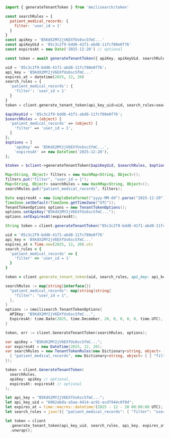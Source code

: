 <CodeGroup>

```javascript JS
import { generateTenantToken } from 'meilisearch/token'

const searchRules = {
  patient_medical_records: {
    filter: 'user_id = 1'
  }
}
const apiKey = 'B5KdX2MY2jV6EXfUs6scSfmC...'
const apiKeyUid = '85c3c2f9-bdd6-41f1-abd8-11fcf80e0f76'
const expiresAt = new Date('2025-12-20') // optional

const token = await generateTenantToken({ apiKey, apiKeyUid, searchRules, expiresAt })
```


```python Python
uid = '85c3c2f9-bdd6-41f1-abd8-11fcf80e0f76';
api_key = 'B5KdX2MY2jV6EXfUs6scSfmC...'
expires_at = datetime(2025, 12, 20)
search_rules = {
  'patient_medical_records': {
    'filter': 'user_id = 1'
  }
}
token = client.generate_tenant_token(api_key_uid=uid, search_rules=search_rules, api_key=api_key, expires_at=expires_at)
```


```php PHP
$apiKeyUid = '85c3c2f9-bdd6-41f1-abd8-11fcf80e0f76';
$searchRules = (object) [
  'patient_medical_records' => (object) [
    'filter' => 'user_id = 1',
  ]
];
$options = [
    'apiKey' => 'B5KdX2MY2jV6EXfUs6scSfmC...',
    'expiresAt' => new DateTime('2025-12-20'),
];

$token = $client->generateTenantToken($apiKeyUid, $searchRules, $options);
```


```java Java
Map<String, Object> filters = new HashMap<String, Object>();
filters.put("filter", "user_id = 1");
Map<String, Object> searchRules = new HashMap<String, Object>();
searchRules.put("patient_medical_records", filters);

Date expiresAt = new SimpleDateFormat("yyyy-MM-dd").parse("2025-12-20");
TimeZone.setDefault(TimeZone.getTimeZone("UTC"));
TenantTokenOptions options = new TenantTokenOptions();
options.setApiKey("B5KdX2MY2jV6EXfUs6scSfmC...");
options.setExpiresAt(expiresAt);

String token = client.generateTenantToken("85c3c2f9-bdd6-41f1-abd8-11fcf80e0f76", searchRules, options);
```


```ruby Ruby
uid = '85c3c2f9-bdd6-41f1-abd8-11fcf80e0f76'
api_key = 'B5KdX2MY2jV6EXfUs6scSfmC...'
expires_at = Time.new(2025, 12, 20).utc
search_rules = {
  'patient_medical_records' => {
    'filter' => 'user_id = 1'
  }
}

token = client.generate_tenant_token(uid, search_rules, api_key: api_key, expires_at: expires_at)
```


```go Go
searchRules := map[string]interface{}{
  "patient_medical_records": map[string]string{
    "filter": "user_id = 1",
  },
}
options := &meilisearch.TenantTokenOptions{
  APIKey: "B5KdX2MY2jV6EXfUs6scSfmC...",
  ExpiresAt: time.Date(2025, time.December, 20, 0, 0, 0, 0, time.UTC),
}

token, err := client.GenerateTenantToken(searchRules, options);
```


```csharp C#
var apiKey = "B5KdX2MY2jV6EXfUs6scSfmC...";
var expiresAt = new DateTime(2025, 12, 20);
var searchRules = new TenantTokenRules(new Dictionary<string, object> {
  { "patient_medical_records", new Dictionary<string, object> { { "filter", "user_id = 1" } } }
});

token = client.GenerateTenantToken(
  searchRules,
  apiKey: apiKey // optional,
  expiresAt: expiresAt // optional
);
```


```rust Rust
let api_key = "B5KdX2MY2jV6EXfUs6scSfmC...";
let api_key_uid = "6062abda-a5aa-4414-ac91-ecd7944c0f8d";
let expires_at = time::macros::datetime!(2025 - 12 - 20 00:00:00 UTC);
let search_rules = json!({ "patient_medical_records": { "filter": "user_id = 1" } });

let token = client
  .generate_tenant_token(api_key_uid, search_rules, api_key, expires_at)
  .unwrap();
```

</CodeGroup>